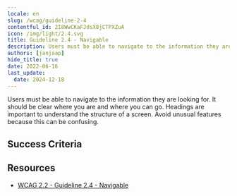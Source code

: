 ```yaml
---
locale: en
slug: /wcag/guideline-2-4
contentful_id: 2I8WwCKaFJdsX8jCTPXZuA
icon: /img/light/2.4.svg
title: Guideline 2.4 - Navigable
description: Users must be able to navigate to the information they are looking for. It should be clear where you are and where you can go. Headings are important to understand the structure of a screen. Avoid unusual features because this can be confusing.
authors: [janjaap]
hide_title: true
date: 2022-06-16
last_update:
  date: 2024-12-18
---
```


<Hero
  title="Navigable"
  image="/img/light/2.4.svg"
  alt="WCAG 2.4 icon"
  prefix="Guideline 2.4"
/>

Users must be able to navigate to the information they are looking for. It should be clear where you are and where you can go. Headings are important to understand the structure of a screen. Avoid unusual features because this can be confusing.

## Success Criteria

<LinkList title="Success Criteria" isHighlighted={true}>
  <LinkListItem
    url="/en/guidelines/wcag/success-criterion-2-4-1"
    title="Success Criterion 2.4.1 - Bypass Blocks"
    label="Bypass Blocks"
    description="Ensure content which is shown on multiple screens can be skipped."
    image="/img/light/2.4.1.svg"
    alt="WCAG 2.4.1 icon"
  />
  <LinkListItem
    url="/en/guidelines/wcag/success-criterion-2-4-2"
    title="Success Criterion 2.4.2 - Page Titled"
    label="Page Titled"
    description="Ensure each screen has a clear title."
    image="/img/light/2.4.2.svg"
    alt="WCAG 2.4.2 icon"
  />
  <LinkListItem
    url="/en/guidelines/wcag/success-criterion-2-4-3"
    title="Success Criterion 2.4.3 - Focus Order"
    label="Focus Order"
    description="Ensure assistive technologies use a logical focus order when navigating."
    image="/img/light/2.4.3.svg"
    alt="WCAG 2.4.3 icon"
  />
  <LinkListItem
    url="/en/guidelines/wcag/success-criterion-2-4-4"
    title="Success Criterion 2.4.4 - Link Purpose (In Context)"
    label="Link Purpose (In Context)"
    description="Ensure links are clear without the surrounding content."
    image="/img/light/2.4.4.svg"
    alt="WCAG 2.4.4 icon"
  />
  <LinkListItem
    url="/en/guidelines/wcag/success-criterion-2-4-5"
    title="Success Criterion 2.4.5 - Multiple Ways"
    label="Multiple Ways"
    description="Ensure the screens of an app can be reached in multiple ways."
    image="/img/light/2.4.5.svg"
    alt="WCAG 2.4.5 icon"
  />
  <LinkListItem
    url="/en/guidelines/wcag/success-criterion-2-4-6"
    title="Success Criterion 2.4.6 - Headings and Labels"
    label="Headings and Labels"
    description="Ensure to use descriptive headings and labels."
    image="/img/light/2.4.6.svg"
    alt="WCAG 2.4.6 icon"
  />
  <LinkListItem
    url="/en/guidelines/wcag/success-criterion-2-4-7"
    title="Success Criterion 2.4.7 - Focus Visible"
    label="Focus Visible"
    description="Ensure that elements focused by assistive technologies are clearly indicated."
    image="/img/light/2.4.7.svg"
    alt="WCAG 2.4.7 icon"
  />
  <LinkListItem
    url="/en/guidelines/wcag/success-criterion-2-4-8"
    title="Success Criterion 2.4.8 - Location"
    label="Location"
    description="Information about the user's location within a set of pages must be available."
    image="/img/light/2.4.8.svg"
    alt="WCAG 2.4.8 icon"
  />
  <LinkListItem
    url="/en/guidelines/wcag/success-criterion-2-4-9"
    title="Success Criterion 2.4.9 - Link Purpose (Link Only)"
    label="Link Purpose (Link Only)"
    description="A mechanism must be available to allow the purpose of each link to be identified from link text alone, except where the purpose of the link would be ambiguous to users in general."
    image="/img/light/2.4.9.svg"
    alt="WCAG 2.4.9 icon"
  />
  <LinkListItem
    url="/en/guidelines/wcag/success-criterion-2-4-10"
    title="Success Criterion 2.4.10 - Section Headings"
    label="Section Headings"
    description="Section headings must be used to organize the content."
    image="/img/light/2.4.10.svg"
    alt="WCAG 2.4.10 icon"
  />
  <LinkListItem
    url="/en/guidelines/wcag/success-criterion-2-4-11"
    title="Success Criterion 2.4.11 - Focus Not Obscured (Minimum)"
    label="Focus Not Obscured (Minimum)"
    description="Ensure elements remain at least partially visible upon keyboard focus."
    image="/img/light/2.4.11.svg"
    alt="WCAG 2.4.11 icon"
  />
  <LinkListItem
    url="/en/guidelines/wcag/success-criterion-2-4-12"
    title="Success Criterion 2.4.12 - Focus Not Obscured (Enhanced)"
    label="Focus Not Obscured (Enhanced)"
    description="Ensure elements remain fully visible upon keyboard focus."
    image="/img/light/2.4.12.svg"
    alt="WCAG 2.4.12 icon"
  />
  <LinkListItem
    url="/en/guidelines/wcag/success-criterion-2-4-13"
    title="Success Criterion 2.4.13 - Focus Appearance"
    label="Focus Appearance"
    description="The keyboard focus indicator needs to be visible and clear."
    image="/img/light/2.4.13.svg"
    alt="WCAG 2.4.13 icon"
  />
</LinkList>

## Resources

- [WCAG 2.2 - Guideline 2.4 - Navigable](https://www.w3.org/TR/WCAG22/#navigable)
